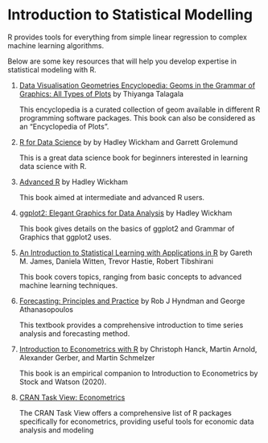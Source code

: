 # Introduction to Statistical Modelling

R provides tools for everything from simple linear regression to complex machine learning algorithms. 

Below are some key resources that will help you develop expertise in statistical modeling with R.


1. [Data Visualisation Geometries Encyclopedia: Geoms in the Grammar of Graphics: All Types of Plots](https://thiyangt.github.io/geom.encyclopedia/) by Thiyanga Talagala 

   This encyclopedia is a curated collection of geom available in different R programming software packages. This book can also be considered as an “Encyclopedia of Plots”.


2. [R for Data Science](https://r4ds.had.co.nz/) by by Hadley Wickham and Garrett Grolemund

   This is a great data science book for beginners interested in learning data science with R.

3. [Advanced R](https://adv-r.hadley.nz/) by Hadley Wickham

   This book aimed at intermediate and advanced R users.

4. [ggplot2: Elegant Graphics for Data Analysis](https://ggplot2-book.org/) by Hadley Wickham

   This book gives details on the basics of ggplot2 and Grammar of Graphics that ggplot2 uses.

5. [An Introduction to Statistical Learning with Applications in R](https://www.statlearning.com/) by Gareth M. James, Daniela Witten, Trevor Hastie, Robert Tibshirani

   This book covers topics, ranging from basic concepts to advanced machine learning techniques.

6. [Forecasting: Principles and Practice](https://otexts.com/fpp3/) by Rob J Hyndman and George Athanasopoulos


   This textbook provides a comprehensive introduction to time series analysis and forecasting method.
   
   
7. [Introduction to Econometrics with R](https://www.econometrics-with-r.org/index.html)
by Christoph Hanck, Martin Arnold, Alexander Gerber, and Martin Schmelzer


   This book is an empirical companion to Introduction to Econometrics by Stock and Watson (2020).
   
   
8. [CRAN Task View: Econometrics](https://cran.r-project.org/web/views/Econometrics.html)

   The CRAN Task View offers a comprehensive list of R packages specifically for econometrics, providing useful tools for economic data analysis and modeling
